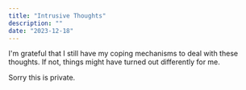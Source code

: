 ```yaml
---
title: "Intrusive Thoughts"
description: ""
date: "2023-12-18"
---
```


I'm grateful that I still have my coping mechanisms to deal with these thoughts. If not, things might have turned out differently for me.

Sorry this is private.
